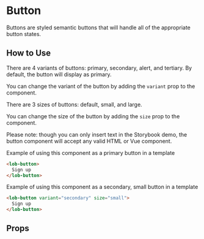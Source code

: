 
# Button

Buttons are styled semantic buttons that will handle all of the appropriate button states.

<Preview>
  <Story id="components-lobbutton--primary" />
</Preview>

## How to Use

There are 4 variants of buttons: primary, secondary, alert, and tertiary. By default, the button will display as primary.

You can change the variant of the button by adding the `variant` prop to the component.

There are 3 sizes of buttons: default, small, and large.

You can change the size of the button by adding the `size` prop to the component.

Please note: though you can only insert text in the Storybook demo, the button component will accept any valid HTML or Vue component.

Example of using this component as a primary button in a template

```html
<lob-button>
  Sign up
</lob-button>
```

Example of using this component as a secondary, small button in a template

```html
<lob-button variant="secondary" size="small">
  Sign up
</lob-button>
```

## Props

<ArgsTable story={PRIMARY_STORY} />
